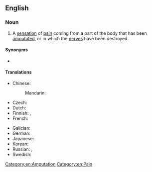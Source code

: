 ==English==

===Noun===
{{wikipedia}}
{{en-noun|~}}

# {{lb|en|medicine|pathology}} A [[sensation]] of [[pain]] coming from a part of the body that has been [[amputate]]d, or in which the [[nerve]]s have been destroyed.

====Synonyms====
* {{l|en|pseudaesthesia}}

====Translations====
{{trans-top|sensation of pain coming from a part of the body that has been amputated}}
* Chinese:
*: Mandarin: {{t|cmn|幻肢痛|tr=huànzhītòng|sc=Hani}}
* Czech: {{t|cs|fantomová bolest|f}}
* Dutch: {{t+|nl|fantoompijn|f}}
* Finnish: {{t+|fi|aavekipu}}, {{t|fi|fantomisärky}}
* French: {{t+|fr|douleur fantôme|f}}
{{trans-mid}}
* Galician: {{t|gl|dor pantasma|f}}
* German: {{t+|de|Phantomschmerz|m}}
* Japanese: {{t|ja|幻肢痛|tr=げんしつう, genshitsū|sc=Jpan}}
* Korean: {{t|ko|환상 통증}}
* Russian: {{t+|ru|фанто́мная боль|f}}, {{t|ru|при́зрачная боль|f}}
* Swedish: {{t+|sv|fantomsmärta|c}}
{{trans-bottom}}

[[Category:en:Amputation]]
[[Category:en:Pain]]